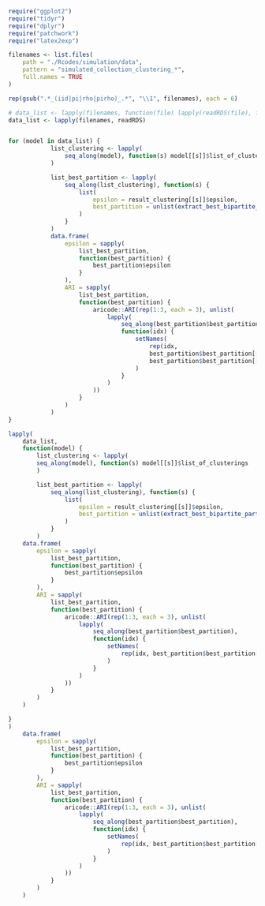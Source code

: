 ```r
require("ggplot2")
require("tidyr")
require("dplyr")
require("patchwork")
require("latex2exp")
```

\section{Network clustering of simulated networks}\label{sec:network-clustering-of-simulated-networks}

```r
filenames <- list.files(
    path = "./Rcodes/simulation/data",
    pattern = "simulated_collection_clustering_*",
    full.names = TRUE
)

rep(gsub(".*_(iid|pi|rho|pirho)_.*", "\\1", filenames), each = 6)

# data_list <- lapply(filenames, function(file) lapply(readRDS(file), function(model) model$list_clustering))
data_list <- lapply(filenames, readRDS)


for (model in data_list) {
            list_clustering <- lapply(
                seq_along(model), function(s) model[[s]]$list_of_clusterings
            )

            list_best_partition <- lapply(
                seq_along(list_clustering), function(s) {
                    list(
                        epsilon = result_clustering[[s]]$epsilon,
                        best_partition = unlist(extract_best_bipartite_partition(list_clustering[[s]]))
                    )
                }
            )
            data.frame(
                epsilon = sapply(
                    list_best_partition,
                    function(best_partition) {
                        best_partition$epsilon
                    }
                ),
                ARI = sapply(
                    list_best_partition,
                    function(best_partition) {
                        aricode::ARI(rep(1:3, each = 3), unlist(
                            lapply(
                                seq_along(best_partition$best_partition),
                                function(idx) {
                                    setNames(
                                        rep(idx, 
                                        best_partition$best_partition[[idx]]$M), 
                                        best_partition$best_partition[[idx]]$net_id
                                    )
                                }
                            )
                        ))
                    }
                )
            )
}

lapply(
    data_list,
    function(model) {
        list_clustering <- lapply(
        seq_along(model), function(s) model[[s]]$list_of_clusterings
        )

        list_best_partition <- lapply(
            seq_along(list_clustering), function(s) {
                list(
                    epsilon = result_clustering[[s]]$epsilon,
                    best_partition = unlist(extract_best_bipartite_partition(list_clustering[[s]]))
                )
            }
        )
    data.frame(
        epsilon = sapply(
            list_best_partition,
            function(best_partition) {
                best_partition$epsilon
            }
        ),
        ARI = sapply(
            list_best_partition,
            function(best_partition) {
                aricode::ARI(rep(1:3, each = 3), unlist(
                    lapply(
                        seq_along(best_partition$best_partition),
                        function(idx) {
                            setNames(
                                rep(idx, best_partition$best_partition[[idx]]$M), best_partition$best_partition[[idx]]$net_id
                            )
                        }
                    )
                ))
            }
        )
    )

}
)
    data.frame(
        epsilon = sapply(
            list_best_partition,
            function(best_partition) {
                best_partition$epsilon
            }
        ),
        ARI = sapply(
            list_best_partition,
            function(best_partition) {
                aricode::ARI(rep(1:3, each = 3), unlist(
                    lapply(
                        seq_along(best_partition$best_partition),
                        function(idx) {
                            setNames(
                                rep(idx, best_partition$best_partition[[idx]]$M), best_partition$best_partition[[idx]]$net_id
                            )
                        }
                    )
                ))
            }
        )
    )
```